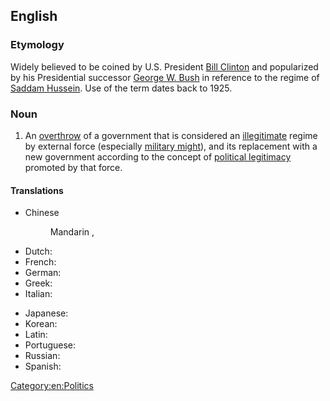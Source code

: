==English==
{{wikipedia}}

===Etymology===
Widely believed to be coined by U.S. President [[w:Bill Clinton|Bill Clinton]] and popularized by his Presidential successor [[w:George W. Bush|George W. Bush]] in reference to the regime of [[w:Saddam Hussein|Saddam Hussein]]. Use of the term dates back to 1925.

===Noun===
{{en-noun|head=[[regime]] [[change]]|-}}

# An [[overthrow]] of a government that is considered an [[illegitimate]] regime by external force (especially [[military might]]), and its replacement with a new government according to the concept of [[political legitimacy]] promoted by that force.

====Translations====
{{trans-top|overthrow of a government}}
* Chinese 
*: Mandarin {{t|zh|政权变动}} {{qualifier|simplied}}, {{t|zh|政權變動}} {{qualifier|traditional}} {{t|zh|zhèngquán-biàndòng|sc=Latn}} {{qualifier|pinyin}}
* Dutch: {{t|nl|regime verandering}}
* French: {{t|fr|changement de régime|m}}
* German: {{t|de|Regimeänderung|f}}
* Greek: {{t-|el|αλλαγή καθεστώτος|f|tr=allagí kathestótos}}
* Italian: {{t|it|cambiamento di regime|m}}
{{trans-mid}}
* Japanese: {{t|ja|政体の変更|tr=[[seitái no henkō]]}}
* Korean: {{t|ko|정권 변화|tr=jeonggweon pyeonhwa}}
* Latin: {{t|la|commutatio regiminis}}
* Portuguese: {{t|pt|mudança do regimen|f}}
* Russian: {{t|ru|изменение режима|n|tr=izmenénije režíma}}
* Spanish: {{t|es|cambio del régimen|m}}
{{trans-bottom}}

[[Category:en:Politics]]
